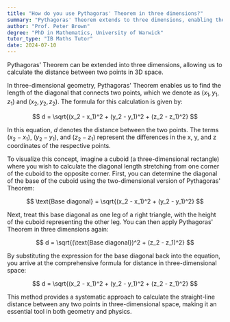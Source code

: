 ```yaml
---
title: "How do you use Pythagoras' Theorem in three dimensions?"
summary: "Pythagoras' Theorem extends to three dimensions, enabling the calculation of the distance between two points in 3D space."
author: "Prof. Peter Brown"
degree: "PhD in Mathematics, University of Warwick"
tutor_type: "IB Maths Tutor"
date: 2024-07-10
---
```


Pythagoras' Theorem can be extended into three dimensions, allowing us to calculate the distance between two points in 3D space.

In three-dimensional geometry, Pythagoras' Theorem enables us to find the length of the diagonal that connects two points, which we denote as $(x_1, y_1, z_1)$ and $(x_2, y_2, z_2)$. The formula for this calculation is given by:

$$
d = \sqrt{(x_2 - x_1)^2 + (y_2 - y_1)^2 + (z_2 - z_1)^2}
$$

In this equation, $d$ denotes the distance between the two points. The terms $(x_2 - x_1)$, $(y_2 - y_1)$, and $(z_2 - z_1)$ represent the differences in the x, y, and z coordinates of the respective points.

To visualize this concept, imagine a cuboid (a three-dimensional rectangle) where you wish to calculate the diagonal length stretching from one corner of the cuboid to the opposite corner. First, you can determine the diagonal of the base of the cuboid using the two-dimensional version of Pythagoras' Theorem:

$$
\text{Base diagonal} = \sqrt{(x_2 - x_1)^2 + (y_2 - y_1)^2}
$$

Next, treat this base diagonal as one leg of a right triangle, with the height of the cuboid representing the other leg. You can then apply Pythagoras' Theorem in three dimensions again:

$$
d = \sqrt{(\text{Base diagonal})^2 + (z_2 - z_1)^2}
$$

By substituting the expression for the base diagonal back into the equation, you arrive at the comprehensive formula for distance in three-dimensional space:

$$
d = \sqrt{(x_2 - x_1)^2 + (y_2 - y_1)^2 + (z_2 - z_1)^2}
$$

This method provides a systematic approach to calculate the straight-line distance between any two points in three-dimensional space, making it an essential tool in both geometry and physics.
    
